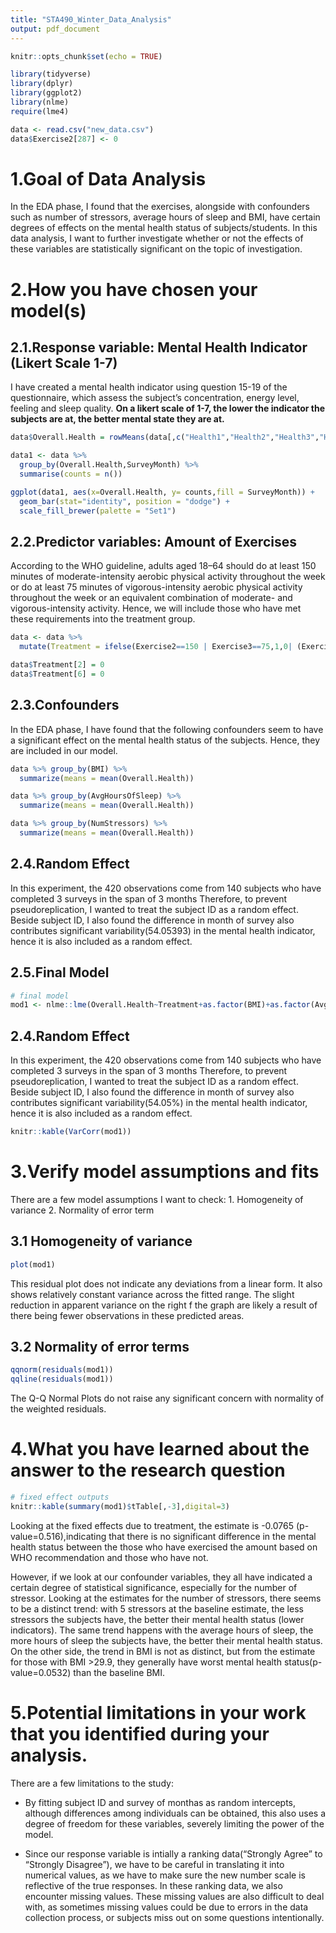 ```yaml
---
title: "STA490_Winter_Data_Analysis"
output: pdf_document
---
```


```r
knitr::opts_chunk$set(echo = TRUE)
```

```r
library(tidyverse)
library(dplyr)
library(ggplot2)
library(nlme)
require(lme4)
```

```r
data <- read.csv("new_data.csv")
data$Exercise2[287] <- 0
```

# 1.Goal of Data Analysis
In the EDA phase, I found that the exercises, alongside with confounders such as number of stressors, average hours of sleep and BMI, have certain degrees of effects on the mental health status of subjects/students. In this data analysis, I want to further investigate whether or not the effects of these variables are statistically significant on the topic of investigation.

# 2.How you have chosen your model(s)
## 2.1.Response variable: Mental Health Indicator (Likert Scale 1-7)
I have created a mental health indicator using question 15-19 of the questionnaire, which assess the subject's concentration, energy level, feeling and sleep quality. **On a likert scale of 1-7, the lower the indicator the subjects are at, the better mental state they are at.**
```r
data$Overall.Health = rowMeans(data[,c("Health1","Health2","Health3","Health4","Health5")])

data1 <- data %>%
  group_by(Overall.Health,SurveyMonth) %>%
  summarise(counts = n()) 

ggplot(data1, aes(x=Overall.Health, y= counts,fill = SurveyMonth)) + 
  geom_bar(stat="identity", position = "dodge") + 
  scale_fill_brewer(palette = "Set1")
```

## 2.2.Predictor variables: Amount of Exercises
According to the WHO guideline, adults aged 18–64 should do at least 150 minutes of moderate-intensity aerobic physical activity throughout the week or do at least 75 minutes of vigorous-intensity aerobic physical activity throughout the week or an equivalent combination of moderate- and vigorous-intensity activity. Hence, we will include those who have met these requirements into the treatment group.
```r
data <- data %>% 
  mutate(Treatment = ifelse(Exercise2==150 | Exercise3==75,1,0| (Exercise2/2 + Exercise3)>=75))

data$Treatment[2] = 0
data$Treatment[6] = 0
```

## 2.3.Confounders
In the EDA phase, I have found that the following confounders seem to have a significant effect on the mental health status of the subjects. Hence, they are included in our model.
```r
data %>% group_by(BMI) %>% 
  summarize(means = mean(Overall.Health))

data %>% group_by(AvgHoursOfSleep) %>% 
  summarize(means = mean(Overall.Health))

data %>% group_by(NumStressors) %>% 
  summarize(means = mean(Overall.Health))
```

## 2.4.Random Effect
In this experiment, the 420 observations come from 140 subjects who have completed 3 surveys in the span of 3 months Therefore, to prevent pseudoreplication, I wanted to treat the subject ID as a random effect. Beside subject ID, I also found the difference in month of survey also contributes significant variability(54.05393) in the mental health indicator, hence it is also included as a random effect.

## 2.5.Final Model
```r
# final model
mod1 <- nlme::lme(Overall.Health~Treatment+as.factor(BMI)+as.factor(AvgHoursOfSleep)+as.factor(NumStressors), random=list(~1|study.ID,~1|SurveyMonth),data=data)
```

## 2.4.Random Effect
In this experiment, the 420 observations come from 140 subjects who have completed 3 surveys in the span of 3 months Therefore, to prevent pseudoreplication, I wanted to treat the subject ID as a random effect. Beside subject ID, I also found the difference in month of survey also contributes significant variability(54.05%) in the mental health indicator, hence it is also included as a random effect.
```r
knitr::kable(VarCorr(mod1))
```

# 3.Verify model assumptions and fits
There are a few model assumptions I want to check: 1. Homogeneity of variance 2. Normality of error term

## 3.1 Homogeneity of variance
```r
plot(mod1)
```

This residual plot does not indicate any deviations from a linear form. It also shows relatively constant variance across the fitted range. The slight reduction in apparent variance on the right f the graph are likely a result of there being fewer observations in these predicted areas.

## 3.2 Normality of error terms
```r
qqnorm(residuals(mod1))
qqline(residuals(mod1))
```

The Q-Q Normal Plots do not raise any significant concern with normality of the weighted residuals.

# 4.What you have learned about the answer to the research question
```r
# fixed effect outputs
knitr::kable(summary(mod1)$tTable[,-3],digital=3)
```

Looking at the fixed effects due to treatment, the estimate is -0.0765 (p-value=0.516),indicating that there is no significant difference in the mental health status between the those who have exercised the amount based on WHO recommendation and those who have not. 

However, if we look at our confounder variables, they all have indicated a certain degree of statistical significance, especially for the number of stressor. Looking at the estimates for the number of stressors, there seems to be a distinct trend: with 5 stressors at the baseline estimate, the less stressors the subjects have, the better their mental health status (lower indicators). The same trend happens with the average hours of sleep, the more hours of sleep the subjects have, the better their mental health status. On the other side, the trend in BMI is not as distinct, but from the estimate for those with BMI >29.9, they generally have worst mental health status(p-value=0.0532) than the baseline BMI.

# 5.Potential limitations in your work that you identified during your analysis.
There are a few limitations to the study:

* By fitting subject ID and survey of monthas as random intercepts, although differences among individuals can be obtained, this also uses a degree of freedom for these variables, severely limiting the power of the model.

* Since our response variable is intially a ranking data("Strongly Agree" to "Strongly Disagree"), we have to be careful in translating it into numerical values, as we have to make sure the new number scale is reflective of the true responses. In these ranking data, we also encounter missing values. These missing values are also difficult to deal with, as sometimes missing values could be due to errors in the data collection process, or subjects miss out on some questions intentionally.
